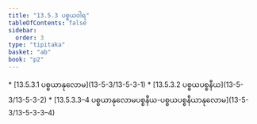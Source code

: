 ```yaml
---
title: "13.5.3 ပစ္စယဝါရ"
tableOfContents: false
sidebar:
  order: 3
type: "tipitaka"
basket: "ab"
book: "p2"
---
```



<DynamicBreadcrumb />



<TableOfContents book="p2" section="13.5.3">
* [13.5.3.1 ပစ္စယာနုလောမ](13-5-3/13-5-3-1)
* [13.5.3.2 ပစ္စယပစ္စနီယ](13-5-3/13-5-3-2)
* [13.5.3.3–4 ပစ္စယာနုလောမပစ္စနီယ-ပစ္စယပစ္စနီယာနုလောမ](13-5-3/13-5-3-3–4)
</TableOfContents>